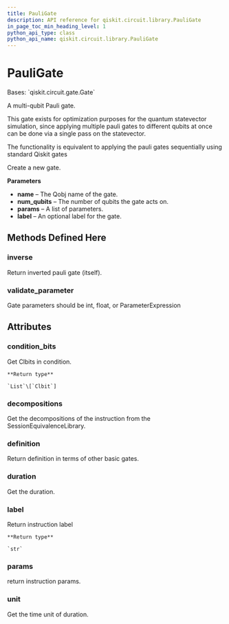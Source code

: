 ```yaml
---
title: PauliGate
description: API reference for qiskit.circuit.library.PauliGate
in_page_toc_min_heading_level: 1
python_api_type: class
python_api_name: qiskit.circuit.library.PauliGate
---
```


# PauliGate

<Class id="qiskit.circuit.library.PauliGate" github="https://github.com/qiskit/qiskit/tree/stable/0.19/qiskit/circuit/library/generalized_gates/pauli.py" signature="PauliGate(label)">
  Bases: `qiskit.circuit.gate.Gate`

  A multi-qubit Pauli gate.

  This gate exists for optimization purposes for the quantum statevector simulation, since applying multiple pauli gates to different qubits at once can be done via a single pass on the statevector.

  The functionality is equivalent to applying the pauli gates sequentially using standard Qiskit gates

  Create a new gate.

  **Parameters**

  *   **name** – The Qobj name of the gate.
  *   **num\_qubits** – The number of qubits the gate acts on.
  *   **params** – A list of parameters.
  *   **label** – An optional label for the gate.

  ## Methods Defined Here

  ### inverse

  <Function id="qiskit.circuit.library.PauliGate.inverse" signature="PauliGate.inverse()">
    Return inverted pauli gate (itself).
  </Function>

  ### validate\_parameter

  <Function id="qiskit.circuit.library.PauliGate.validate_parameter" signature="PauliGate.validate_parameter(parameter)">
    Gate parameters should be int, float, or ParameterExpression
  </Function>

  ## Attributes

  ### condition\_bits

  <Attribute id="qiskit.circuit.library.PauliGate.condition_bits" name="condition_bits">
    Get Clbits in condition.

    **Return type**

    `List`\[`Clbit`]
  </Attribute>

  ### decompositions

  <Attribute id="qiskit.circuit.library.PauliGate.decompositions" name="decompositions">
    Get the decompositions of the instruction from the SessionEquivalenceLibrary.
  </Attribute>

  ### definition

  <Attribute id="qiskit.circuit.library.PauliGate.definition" name="definition">
    Return definition in terms of other basic gates.
  </Attribute>

  ### duration

  <Attribute id="qiskit.circuit.library.PauliGate.duration" name="duration">
    Get the duration.
  </Attribute>

  ### label

  <Attribute id="qiskit.circuit.library.PauliGate.label" name="label">
    Return instruction label

    **Return type**

    `str`
  </Attribute>

  ### params

  <Attribute id="qiskit.circuit.library.PauliGate.params" name="params">
    return instruction params.
  </Attribute>

  ### unit

  <Attribute id="qiskit.circuit.library.PauliGate.unit" name="unit">
    Get the time unit of duration.
  </Attribute>
</Class>

